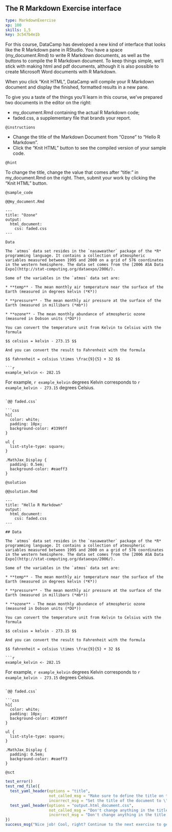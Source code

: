 ## The R Markdown Exercise interface

```yaml
type: MarkdownExercise 
xp: 100 
skills: 1,5 
key: 3c547b4e1b
```

For this course, DataCamp has developed a new kind of interface that looks like the R Markdown pane in RStudio. You have a space (my_document.Rmd) to write R Markdown documents, as well as the buttons to compile the R Markdown document. To keep things simple, we'll stick with making html and pdf documents, although it is also possible to create Microsoft Word documents with R Markdown.

When you click "Knit HTML", DataCamp will compile your R Markdown document and display the finished, formatted results in a new pane.

To give you a taste of the things you'll learn in this course, we've prepared two documents in the editor on the right:

- my_document.Rmd containing the actual R Markdown code;
- faded.css, a supplementary file that brands your report.

`@instructions`

- Change the title of the Markdown Document from "Ozone" to "Hello R Markdown".
- Click the "Knit HTML" button to see the compiled version of your sample code.

`@hint`

To change the title, change the value that comes after "title: " in my_document.Rmd on the right. Then, submit your work by clicking the "Knit HTML" button.


`@sample_code`

`@@my_document.Rmd`

```rmd
---
title: "Ozone"
output:
  html_document:
    css: faded.css
---

Data

The `atmos` data set resides in the `nasaweather` package of the *R* programming language. It contains a collection of atmospheric variables measured between 1995 and 2000 on a grid of 576 coordinates in the western hemisphere. The data set comes from the [2006 ASA Data Expo](http://stat-computing.org/dataexpo/2006/).

Some of the variables in the `atmos` data set are:

* **temp** - The mean monthly air temperature near the surface of the Earth (measured in degrees kelvin (*K*))

* **pressure** - The mean monthly air pressure at the surface of the Earth (measured in millibars (*mb*))

* **ozone** - The mean monthly abundance of atmospheric ozone (measured in Dobson units (*DU*))

You can convert the temperature unit from Kelvin to Celsius with the formula

$$ celsius = kelvin - 273.15 $$

And you can convert the result to Fahrenheit with the formula

$$ fahrenheit = celsius \times \frac{9}{5} + 32 $$

```r
example_kelvin <- 282.15
```

For example, `r example_kelvin` degrees Kelvin corresponds to `r example_kelvin - 273.15` degrees Celsius.
```

`@@ faded.css`

```css
h1{
  color: white;
  padding: 10px;
  background-color: #3399ff
}

ul {
  list-style-type: square;
}

.MathJax_Display {
  padding: 0.5em;
  background-color: #eaeff3
}
```


`@solution`

`@@solution.Rmd`

```rmd
---
title: "Hello R Markdown"
output:
  html_document:
    css: faded.css
---

## Data

The `atmos` data set resides in the `nasaweather` package of the *R* programming language. It contains a collection of atmospheric variables measured between 1995 and 2000 on a grid of 576 coordinates in the western hemisphere. The data set comes from the [2006 ASA Data Expo](http://stat-computing.org/dataexpo/2006/).

Some of the variables in the `atmos` data set are:

* **temp** - The mean monthly air temperature near the surface of the Earth (measured in degrees kelvin (*K*))

* **pressure** - The mean monthly air pressure at the surface of the Earth (measured in millibars (*mb*))

* **ozone** - The mean monthly abundance of atmospheric ozone (measured in Dobson units (*DU*))

You can convert the temperature unit from Kelvin to Celsius with the formula

$$ celsius = kelvin - 273.15 $$

And you can convert the result to Fahrenheit with the formula

$$ fahrenheit = celsius \times \frac{9}{5} + 32 $$

```r
example_kelvin <- 282.15
```

For example, `r example_kelvin` degrees Kelvin corresponds to `r example_kelvin - 273.15` degrees Celsius.
```

`@@ faded.css`

```css
h1{
  color: white;
  padding: 10px;
  background-color: #3399ff
}

ul {
  list-style-type: square;
}

.MathJax_Display {
  padding: 0.5em;
  background-color: #eaeff3
}
```


`@sct`

```r
test_error()
test_rmd_file({
  test_yaml_header(options = "title",
                   not_called_msg = "Make sure to define the title on top of the R Markdown document in the editor.",
                   incorrect_msg = "Set the title of the document to \"Hello R Markdown\". Beware of typos and caps!")
  test_yaml_header(options = "output.html_document.css",
                   not_called_msg = "Don't change anything in the title apart from the document title!",
                   incorrect_msg = "Don't change anything in the title apart from the document title!")
})
success_msg("Nice job! Cool, right? Continue to the next exercise to get introduced to the basics of R Markdown.")
```
